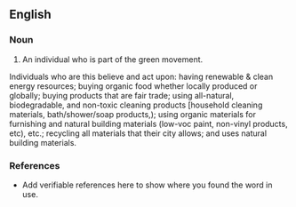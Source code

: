 ==English==

===Noun===
{{en-noun}}

# An individual who is part of the green movement.
 
Individuals who are this believe and act upon: 
having renewable & clean energy resources; 
buying organic food whether locally produced or globally; 
buying products that are fair trade; 
using all-natural, biodegradable, and non-toxic cleaning products [household cleaning materials, bath/shower/soap products,); 
using organic materials for furnishing and natural building materials (low-voc paint, non-vinyl products, etc), etc.; 
recycling all materials that their city allows; 
and uses natural building materials.

===References===
*Add verifiable references here to show where you found the word in use.